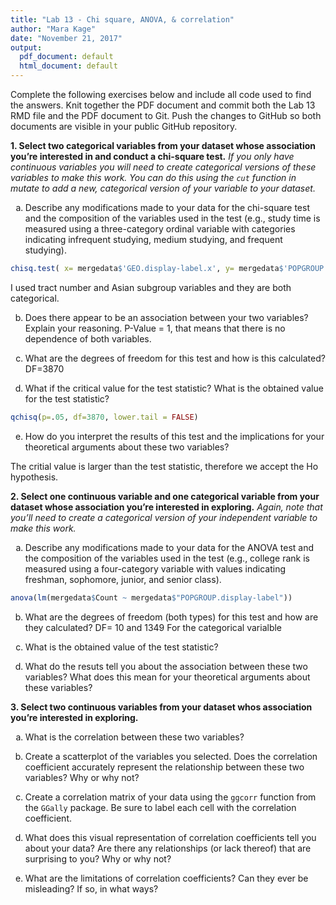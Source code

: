 ```yaml
---
title: "Lab 13 - Chi square, ANOVA, & correlation"
author: "Mara Kage"
date: "November 21, 2017"
output:
  pdf_document: default
  html_document: default
---
```


Complete the following exercises below and include all code used to find the answers. Knit together the PDF document and commit both the Lab 13 RMD file and the PDF document to Git. Push the changes to GitHub so both documents are visible in your public GitHub repository.

**1. Select two categorical variables from your dataset whose association you're interested in and conduct a chi-square test.** *If you only have continuous variables you will need to create categorical versions of these variables to make this work. You can do this using the `cut` function in mutate to add a new, categorical version of your variable to your dataset.*

  a. Describe any modifications made to your data for the chi-square test and the composition of the variables used in the test (e.g., study time is measured using a three-category ordinal variable with categories indicating infrequent studying, medium studying, and frequent studying).
```r

chisq.test( x= mergedata$'GEO.display-label.x', y= mergedata$'POPGROUP.display-label')

```


I used tract number and Asian subgroup variables and they are both categorical.

  b. Does there appear to be an association between your two variables? Explain your reasoning.
P-Value = 1, that means that there is no dependence of both variables.

  c. What are the degrees of freedom for this test and how is this calculated?
  DF=3870

  d. What if the critical value for the test statistic? What is the obtained value for the test statistic?

```r
qchisq(p=.05, df=3870, lower.tail = FALSE)

```


  e. How do you interpret the results of this test and the implications for your theoretical arguments about these two variables?

The critial value is larger than the test statistic, therefore we accept the Ho hypothesis.  

**2. Select one continuous variable and one categorical variable from your dataset whose association you're interested in exploring.** *Again, note that you'll need to create a categorical version of your independent variable to make this work.*

  a. Describe any modifications made to your data for the ANOVA test and the composition of the variables used in the test (e.g., college rank is measured using a four-category variable with values indicating freshman, sophomore, junior, and senior class).

```r
anova(lm(mergedata$Count ~ mergedata$"POPGROUP.display-label"))

```

  b. What are the degrees of freedom (both types) for this test and how are they calculated?
  DF= 10 and 1349 
  For the categorical varialble 

  c. What is the obtained value of the test statistic?

  d. What do the resuts tell you about the association between these two variables? What does this mean for your theoretical arguments about these variables?

**3. Select two continuous variables from your dataset whos association you're interested in exploring.**

  a. What is the correlation between these two variables? 

  b. Create a scatterplot of the variables you selected. Does the correlation coefficient accurately represent the relationship between these two variables? Why or why not? 

  c. Create a correlation matrix of your data using the `ggcorr` function from the `GGally` package. Be sure to label each cell with the correlation coefficient. 

  d. What does this visual representation of correlation coefficients tell you about your data? Are there any relationships (or lack thereof) that are surprising to you? Why or why not?

  e. What are the limitations of correlation coefficients? Can they ever be misleading? If so, in what ways? 

